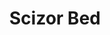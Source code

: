 ---
title: "Scizor Bed"
meta_title: "Scizor Bed craft"
description: "Craft de Scizor Bed"
rank: "a"
draft: false
name: "Scizor Bed"
recipe_img: "https://wiki.pokexgames.com/images/f/fa/Scizor_Bed1.png"
level: 89
craft_time: 129600
result: 1
value_npc: 1
ingredients:
  - name: "White Bed"
    quantity: 1
    item_img: "https://wiki.pokexgames.com/images/7/76/White_Bed.png"
    value_npc: 1
  - name: "Naturia Tapestry"
    quantity: 6
    item_img: "https://wiki.pokexgames.com/images/9/93/Naturia_Tapestry.png"
    value_npc: 1
  - name: "Scizor Claw"
    quantity: 15
    item_img: "https://wiki.pokexgames.com/images/0/05/Scizor_Claw.png"
    value_npc: 1
  - name: "Oak Planks"
    quantity: 4
    item_img: "https://wiki.pokexgames.com/images/c/c1/Oak_Planks.png"
    value_npc: 1
---